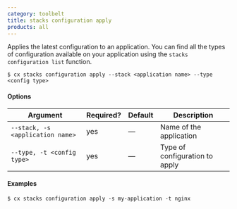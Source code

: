 ```yaml
---
category: toolbelt
title: stacks configuration apply
products: all
---
```


Applies the latest configuration to an application. You can find all the types of configuration available on your application using the `stacks configuration list` function.

```shell
$ cx stacks configuration apply --stack <application name> --type <config type>
```

#### Options

| Argument | Required? | Default | Description |
|  ---  |  ---  |  ---  |  ---  |
| `--stack, -s <application name>` | yes | — | Name of the application |
| `--type, -t <config type>` | yes | — | Type of configuration to apply |

#### Examples

```shell
$ cx stacks configuration apply -s my-application -t nginx
```
